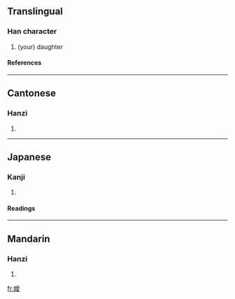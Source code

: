 {{see|嫒}}

==Translingual==
===Han character===
{{Han char|rn=38|rad=女|as=13|sn=16|four=4244<sub>7</sub>|canj=女月月水 (VBBE)}}
# (your) daughter
====References====
{{Han ref|kx=0272.251|dkj=06807|hdz=21084.150|uh=5B21|ud=23329|bh=E954|bd=59732}}
----
==Cantonese==
===Hanzi===
{{yue-hanzi|jyut=|y=oi3}}
# {{defn|Cantonese}}
----
==Japanese==
===Kanji===
{{ja-kanji|grade=|rs=女13}}
# {{defn|Japanese}} 
====Readings====
{{ja-readings|on=[[あい]] (ai)|kun=}}
----
==Mandarin==
===Hanzi===
{{cmn-hanzi|sim=嫒|pin=[[ài]] (ai4)|wg=ai<sup>4</sup>}}
# {{defn|Mandarin}}

[[fr:嬡]]